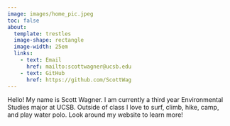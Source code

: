 ```yaml
---
image: images/home_pic.jpeg
toc: false
about:
  template: trestles
  image-shape: rectangle
  image-width: 25em
  links: 
    - text: Email
      href: mailto:scottwagner@ucsb.edu
    - text: GitHub
      href: https://github.com/ScottWag
---
```


Hello! My name is Scott Wagner. I am currently a third year Environmental Studies major at UCSB. Outside of class I love to surf, climb, hike, camp, and play water polo. Look around my website to learn more!
